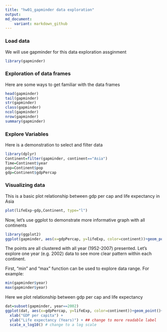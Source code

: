 ```yaml
---
title: "hw01_gapminder data exploration"
output: 
md_document:
    variant: markdown_github
---
```

### Load data
We will use gapminder for this data exploration assginment
```r
library(gapminder)
```

### Exploration of data frames
Here are some ways to get familiar with the data frames

```r
head(gapminder)
tail(gapminder)
str(gapminder)
class(gapminder)
ncol(gapminder)
nrow(gapminder)
summary(gapminder)
```
### Explore Variables
Here is a demonstration to select and filter data
```r
library(dplyr)
Continent=filter(gapminder, continent=="Asia")
Time=Continent$year
pop=Continent$pop
gdp=Continent$gdpPercap

```

### Visualizing data
This is a basic plot relationship between gdp per cap and life expectancy in Asia
```r
plot(lifeExp~gdp,Continent, type="l")
```

Now, let's use ggplot to demonstrate more informative graph with all continents
```r
library(ggplot2)
ggplot(gapminder, aes(x=gdpPercap, y=lifeExp, color=continent))+geom_point() # show continents in different color 
```

The points are all clustered with all year (1952-2007) presented. Let's explore one year (e.g. 2002) data to see more clear pattern within each continent.

First, "min" and "max" function can be used to explore data range. For example:
```r
min(gapminder$year)
max(gapminder$year)
```

Here we plot relationship between gdp per cap and life expectancy
```r
dat=subset(gapminder, year==2002)
ggplot(dat, aes(x=gdpPercap, y=lifeExp, color=continent))+geom_point()+
  xlab("GDP per capita") + 
  ylab("Life expectancy (Years)") + ## change to more readable label
  scale_x_log10() # change to a log scale
```

